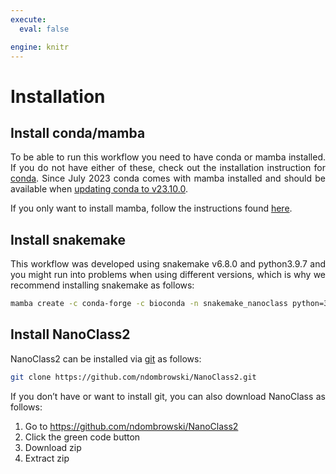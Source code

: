 ---
execute:
  eval: false

engine: knitr
---

<div style="text-align: justify">


# Installation

## Install conda/mamba

To be able to run this workflow you need to have conda or mamba installed. If you do not have either of these, check out the installation instruction for [conda](https://conda.io/projects/conda/en/latest/user-guide/install/index.html). Since July 2023 conda comes with mamba installed and should be available when [updating conda to v23.10.0](https://docs.anaconda.com/free/anaconda/install/update-version/).

If you only want to install mamba, follow the instructions found [here](https://mamba.readthedocs.io/en/latest/installation/mamba-installation.html).


## Install snakemake

This workflow was developed using snakemake v6.8.0 and python3.9.7 and you might run into problems when using different versions, which is why we recommend installing snakemake as follows:

```{bash}
mamba create -c conda-forge -c bioconda -n snakemake_nanoclass python=3.9.7 snakemake=6.8.0 tabulate=0.8
```


## Install NanoClass2

NanoClass2 can be installed via [git](https://git-scm.com/book/en/v2/Getting-Started-Installing-Git) as follows:

```{bash}
git clone https://github.com/ndombrowski/NanoClass2.git
```

If you don't have or want to install git, you can also download NanoClass as follows:

1. Go to <https://github.com/ndombrowski/NanoClass2>
2. Click the green code button
3. Download zip
4. Extract zip